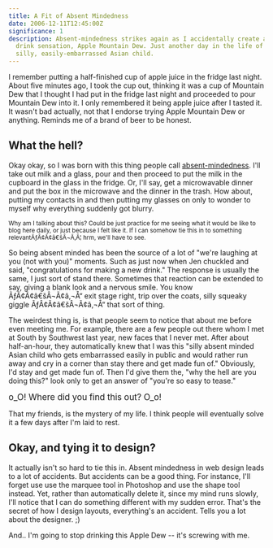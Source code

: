 ```yaml
---
title: A Fit of Absent Mindedness
date: 2006-12-11T12:45:00Z
significance: 1
description: Absent-mindedness strikes again as I accidentally create a new
  drink sensation, Apple Mountain Dew. Just another day in the life of this
  silly, easily-embarrassed Asian child.
---
```


I remember putting a half-finished cup of apple juice in the fridge last night. About five minutes ago, I took the cup out, thinking it was a cup of Mountain Dew that I thought I had put in the fridge last night and proceeded to pour Mountain Dew into it. I only remembered it being apple juice after I tasted it. It wasn't bad actually, not that I endorse trying Apple Mountain Dew or anything. Reminds me of a brand of beer to be honest.

## What the hell?

Okay okay, so I was born with this thing people call [absent-mindedness][1]. I'll take out milk and a glass, pour and then proceed to put the milk in the cupboard in the glass in the fridge. Or, I'll say, get a microwavable dinner and put the box in the microwave and the dinner in the trash. How about, putting my contacts in and then putting my glasses on only to wonder to myself why everything suddenly got blurry.

<small>
  Why am I talking about this? Could be just practice for me seeing what it would be like to blog here daily, or just
  because I felt like it. If I can somehow tie this in to something relevantÃƒÂ¢Ã¢â€šÂ¬Ã‚Â¦ hrm, we'll have to see.
</small>

So being absent minded has been the source of a lot of "we're laughing at you (not with you)" moments. Such as just now when Jen chuckled and said, "congratulations for making a new drink." The response is usually the same, I just sort of stand there. Sometimes that reaction can be extended to say, giving a blank look and a nervous smile. You know ÃƒÂ¢Ã¢â€šÂ¬Ã¢â‚¬Å“ exit stage right, trip over the coats, silly squeaky giggle ÃƒÂ¢Ã¢â€šÂ¬Ã¢â‚¬Å“ that sort of thing.

The weirdest thing is, is that people seem to notice that about me before even meeting me. For example, there are a few people out there whom I met at South by Southwest last year, new faces that I never met. After about half-an-hour, they automatically knew that I was this "silly absent minded Asian child who gets embarrassed easily in public and would rather run away and cry in a corner than stay there and get made fun of." Obviously, I'd stay and get made fun of. Then I'd give them the, "why the hell are you doing this?" look only to get an answer of "you're so easy to tease."

<big>o_O! Where did you find this out? O_o!</big>

That my friends, is the mystery of my life. I think people will eventually solve it a few days after I'm laid to rest.

## Okay, and tying it to design?

It actually isn't so hard to tie this in. Absent mindedness in web design leads to a lot of accidents. But accidents can be a good thing. For instance, I'll forget use use the marquee tool in Photoshop and use the shape tool instead. Yet, rather than automatically delete it, since my mind runs slowly, I'll notice that I can do something different with my sudden error. That's the secret of how I design layouts, everything's an accident. Tells you a lot about the designer. ;)

And.. I'm going to stop drinking this Apple Dew -- it's screwing with me.

[1]: http://www.answers.com/topic/absent-minded
